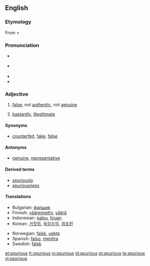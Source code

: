 ==English==

===Etymology===
From {{LL.}} {{term|spurius||illegitimate, bastardly|lang=la}} < {{term|spurcus||foul, base, low|lang=la}}

===Pronunciation===
* {{a|RP}} {{IPA|/ˈspjʊə.ri.əs/}}
* {{a|US}} {{IPA|/ˈspjʊr.i.əs/}}
* {{audio|en-us-spurious.ogg|Audio (US)}}
* {{rhymes|ʊəriəs}}

=== Adjective ===
{{en-adj|-}}

# [[false]], not [[authentic]], not [[genuine]]
# {{archaic}} [[bastardly]], [[illegitimate]]

==== Synonyms ====
* {{sense|false}} [[counterfeit]], [[fake]], [[false]]

==== Antonyms ====
* {{sense|false}} [[genuine]], [[representative]]

====Derived terms====
* [[spuriously]]
* [[spuriousness]]

====Translations====
{{trans-top|false}}
*Bulgarian: [[фалшив]]
*Finnish: [[väärennetty]], [[väärä]]
*Indonesian: [[palsu]], [[tiru|tiruan]]
*Korean: [[거짓의]], [[속임수의]], [[위조된]]
{{trans-mid}}
*Norwegian: [[falsk]], [[uekte]]
*Spanish: [[falso]], [[mentira]]
*Swedish: [[falsk]]
{{trans-bottom}}

[[et:spurious]]
[[fr:spurious]]
[[io:spurious]]
[[id:spurious]]
[[pt:spurious]]
[[te:spurious]]
[[vi:spurious]]